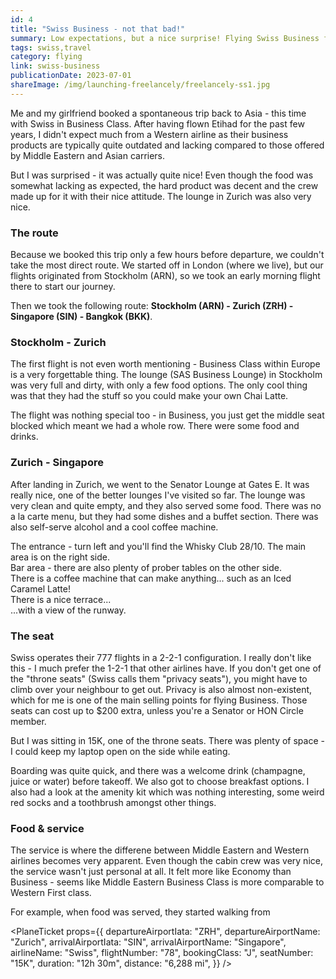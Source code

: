 ```yaml
---
id: 4
title: "Swiss Business - not that bad!"
summary: Low expectations, but a nice surprise! Flying Swiss Business for the first time...
tags: swiss,travel
category: flying
link: swiss-business
publicationDate: 2023-07-01
shareImage: /img/launching-freelancely/freelancely-ss1.jpg
---
```


Me and my girlfriend booked a spontaneous trip back to Asia - this time with Swiss in Business Class. After having flown Etihad for the past few years, I didn't expect much from a Western airline as their business products are typically quite outdated and lacking compared to those offered by Middle Eastern and Asian carriers.

But I was surprised - it was actually quite nice! Even though the food was somewhat lacking as expected, the hard product was decent and the crew made up for it with their nice attitude. The lounge in Zurich was also very nice.

### The route

Because we booked this trip only a few hours before departure, we couldn't take the most direct route. We started off in London (where we live), but our flights originated from Stockholm (ARN), so we took an early morning flight there to start our journey.

Then we took the following route: **Stockholm (ARN) - Zurich (ZRH) - Singapore (SIN) - Bangkok (BKK)**.

### Stockholm - Zurich

The first flight is not even worth mentioning - Business Class within Europe is a very forgettable thing. The lounge (SAS Business Lounge) in Stockholm was very full and dirty, with only a few food options. The only cool thing was that they had the stuff so you could make your own Chai Latte.

The flight was nothing special too - in Business, you just get the middle seat blocked which meant we had a whole row. There were some food and drinks.

### Zurich - Singapore

After landing in Zurich, we went to the Senator Lounge at Gates E. It was really nice, one of the better lounges I've visited so far. The lounge was very clean and quite empty, and they also served some food. There was no a la carte menu, but they had some dishes and a buffet section. There was also self-serve alcohol and a cool coffee machine.

<div class="sd:flex-col sd:space-x-0 lg:flex lg:space-x-4">
  <div>
    <img src="/img/swiss-business/senator-lounge-1.jpg" alt="" />
    <div class="caption">
      The entrance - turn left and you'll find the Whisky Club 28/10. The main area is on
      the right side.
    </div>
  </div>
  <div>
    <img src="/img/swiss-business/senator-lounge-2.jpg" alt="" />
    <div class="caption">
      Bar area - there are also plenty of prober tables on the other side.
    </div>
  </div>
  <div>
    <img src="/img/swiss-business/senator-lounge-5.jpg" alt="" />
    <div class="caption">
      There is a coffee machine that can make anything... such as an Iced Caramel Latte!
    </div>
  </div>
</div>

<div class="sd:flex-col sd:space-x-0 lg:flex lg:space-x-4">
  <div style="flex: calc(3024/4032);">
    <img src="/img/swiss-business/senator-lounge-4.jpg" alt="" />
    <div class="caption">There is a nice terrace...</div>
  </div>
  <div style="flex: calc(4032/3024);">
    <img src="/img/swiss-business/senator-lounge-3.jpg" alt="" />
    <div class="caption">...with a view of the runway.</div>
  </div>
</div>

### The seat

Swiss operates their 777 flights in a 2-2-1 configuration. I really don't like this - I much prefer the 1-2-1 that other airlines have. If you don't get one of the "throne seats" (Swiss calls them "privacy seats"), you might have to climb over your neighbour to get out. Privacy is also almost non-existent, which for me is one of the main selling points for flying Business. Those seats can cost up to $200 extra, unless you're a Senator or HON Circle member.

But I was sitting in 15K, one of the throne seats. There was plenty of space - I could keep my laptop open on the side while eating.

Boarding was quite quick, and there was a welcome drink (champagne, juice or water) before takeoff. We also got to choose breakfast options. I also had a look at the amenity kit which was nothing interesting, some weird red socks and a toothbrush amongst other things.

### Food & service

The service is where the differene between Middle Eastern and Western airlines becomes very apparent. Even though the cabin crew was very nice, the service wasn't just personal at all. It felt more like Economy than Business - seems like Middle Eastern Business Class is more comparable to Western First class.

For example, when food was served, they started walking from

<PlaneTicket
  props={{
    departureAirportIata: "ZRH",
    departureAirportName: "Zurich",
    arrivalAirportIata: "SIN",
    arrivalAirportName: "Singapore",
    airlineName: "Swiss",
    flightNumber: "78",
    bookingClass: "J",
    seatNumber: "15K",
    duration: "12h 30m",
    distance: "6,288 mi",
  }}
/>
